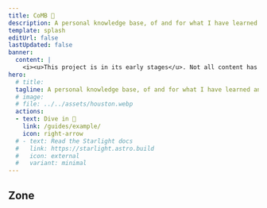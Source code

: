 ```yaml
---
title: CoMB 🍯
description: A personal knowledge base, of and for what I have learned and learn.
template: splash
editUrl: false
lastUpdated: false
banner:
  content: |
    <i><u>This project is in its early stages</u>. Not all content has been uploaded and displayed, and further development is needed to mature it.</i><br>The primary language used will be <strong>Korean</strong>, and the project aims to implement i18n and start expanding to English in the near future.
hero:
  # title: 
  tagline: A personal knowledge base, of and for what I have learned and learn :)
  # image:
  # file: ../../assets/houston.webp
  actions:
  - text: Dive in 🤿
    link: /guides/example/
    icon: right-arrow
  # - text: Read the Starlight docs
  #   link: https://starlight.astro.build
  #   icon: external
  #   variant: minimal
---
```




## Zone

<CardGrid>
	<LinkCard
		title="∑ Mathematics"
		href="/math/readme"
		description="Understanding theories intuitively but yet comparably rigorous"
	/>
	<LinkCard
		title="🧮 Computer Science & Engineering (CSE)"
		href="/computer-science-engineering/readme"
		description="Deep diving and hands-on experiments"
	/>
	<LinkCard
		title="🧠 Artificial Intelligence"
		href="/artificial-intelligence/readme"
		description="Establishing the fundamental concepts of AI/ML"
	/>
	<LinkCard
		title="⚙️ Developer Experience & Setup"
		href="/developer-experience/readme"
		description="For a more convenient developer life"
	/>
</CardGrid>
